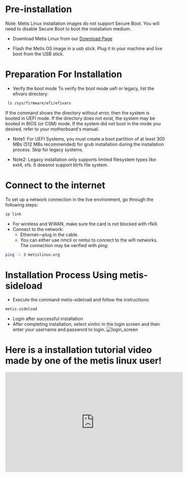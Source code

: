# Pre-installation
Note: Metis Linux installation images do not support Secure Boot. You will need to disable Secure Boot to boot the installation medium.

- Download Metis Linux from our [Download Page](https://objects.githubusercontent.com/github-production-release-asset-2e65be/512371970/0cf75ce8-3b1c-4274-886b-e9c2a67a7dce?X-Amz-Algorithm=AWS4-HMAC-SHA256&X-Amz-Credential=AKIAIWNJYAX4CSVEH53A%2F20230409%2Fus-east-1%2Fs3%2Faws4_request&X-Amz-Date=20230409T143609Z&X-Amz-Expires=300&X-Amz-Signature=65c337df2d16fe942dafd4b24d8023ebb91a5190e2a0f4471997b8c012f659f2&X-Amz-SignedHeaders=host&actor_id=0&key_id=0&repo_id=512371970&response-content-disposition=attachment%3B%20filename%3Dmetis-base-runit-20220717-v1.1.1-x86_64.iso&response-content-type=application%2Foctet-stream)

- Flash the Metis OS image in a usb stick. Plug it in your machine and live boot from the USB stick.

# Preparation For Installation
- Verify the boot mode To verify the boot mode uefi or legacy, list the efivars directory:

```bash
 ls /sys/firmware/efi/efivars
 ```

If the command shows the directory without error, then the system is booted in UEFI mode. If the directory does not exist, the system may be booted in BIOS (or CSM) mode. If the system did not boot in the mode you desired, refer to your motherboard's manual.

- Note1: For UEFI Systems, you must create a boot partition of at least 300 MBs (512 MBs recommended) for grub installation during the installation process. Skip for legacy systems.

- Note2: Legacy installation only supports limited filesystem types like ext4, xfs. It doesnot support btrfs file system.



# Connect to the internet
To set up a network connection in the live environment, go through the following steps:
```bash
ip link 
```
- For wireless and WWAN, make sure the card is not blocked with rfkill.
- Connect to the network:
  - Ethernet—plug in the cable.
  - You can either use nmcli or nmtui to connect to the wifi networks.
The connection may be verified with ping:

```bash
ping -c 3 metislinux.org
```

# Installation Process Using metis-sideload
- Execute the command metis-sideload and follow the instructions:
```bash
metis-sideload 
```

- Login after successful installation
- After completing installation, select xinitrc in the login screen and then enter your username and password to login.
![login_screen](https://metislinux.org/assets/images/pages/installation-guide/metis-login-screen.png)


# Here is a installation tutorial video made by one of the metis linux user!

<iframe width="560" height="315" src="https://www.youtube.com/embed/3nPmJmD8FX8" title="YouTube video player" frameborder="0" allow="accelerometer; autoplay; clipboard-write; encrypted-media; gyroscope; picture-in-picture; web-share" allowfullscreen></iframe>








